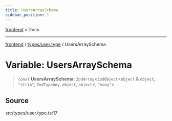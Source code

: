```yaml
---
title: UsersArraySchema
sidebar_position: 1
---
```


[frontend](../../..) • Docs

***

[frontend](../../..) / [types/user.type](..) / UsersArraySchema

# Variable: UsersArraySchema

> `const` **UsersArraySchema**: `ZodArray`\<`ZodObject`\<`object` & `object`, `"strip"`, `ZodTypeAny`, `object`, `object`\>, `"many"`\>

## Source

src/types/user.type.ts:17
